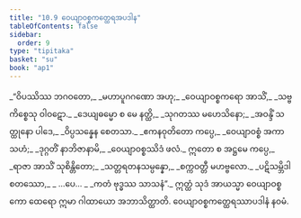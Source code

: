 ```yaml
---
title: "10.9 ဝေယျာဝစ္စကတ္ထေရအပဒါန"
tableOfContents: false
sidebar:
  order: 9
type: "tipitaka"
basket: "su"
book: "ap1"
---
```



<DynamicBreadcrumb />

<Division number="51" book="ap1" e="ch" v="20" p="152">

<Paragraph number="1831" type="verses" book="ap1">
_“ဝိပဿိဿ ဘဂဝတော,_  
_မဟာပူဂဂဏော အဟု;_  
_ဝေယျာဝစ္စကရော အာသိံ,_  
_သဗ္ဗကိစ္စေသု ဝါဝဋော._  

</Paragraph>

</Division>
<Division number="52" book="ap1" e="ch" v="20" p="152">

<Paragraph number="1832" type="verses" book="ap1">
_ဒေယျဓမ္မော စ မေ နတ္ထိ,_  
_သုဂတဿ မဟေသိနော;_  
_အဝန္ဒိံ သတ္ထုနော ပါဒေ,_  
_ဝိပ္ပသန္နေန စေတသာ._  

</Paragraph>

</Division>
<Division number="53" book="ap1" e="ch" v="20" p="152">

<Paragraph number="1833" type="verses" book="ap1">
_ဧကနဝုတိတော ကပ္ပေ,_  
_ဝေယျာဝစ္စံ အကာသဟံ;_  
_ဒုဂ္ဂတိံ နာဘိဇာနာမိ,_  
_ဝေယျာဝစ္စဿိဒံ ဖလံ._  

</Paragraph>

</Division>
<Division number="54" book="ap1" e="ch" v="20" p="152">

<Paragraph number="1834" type="verses" book="ap1">
ဣတော စ အဋ္ဌမေ ကပ္ပေ,_  
_ရာဇာ အာသိံ သုစိန္တိတော;_  
_သတ္တရတနသမ္ပန္နော,_  
_စက္ကဝတ္တီ မဟဗ္ဗလော._  

</Paragraph>

</Division>
<Division number="55" book="ap1" e="ch" v="20" p="152">

<Paragraph number="1835" type="verses" book="ap1">
_ပဋိသမ္ဘိဒါ စတဿော,_  
_ …ပေ… _  
_ကတံ ဗုဒ္ဓဿ သာသနံ”._  

</Paragraph>

<Paragraph number="1836" book="ap1">
ဣတ္ထံ သုဒံ အာယသ္မာ ဝေယျာဝစ္စကော ထေရော ဣမာ ဂါထာယော အဘာသိတ္ထာတိ.

</Paragraph>
</Division>

<Paragraph number="1837" type="center" book="ap1">
ဝေယျာဝစ္စကတ္ထေရဿာပဒါနံ နဝမံ.
</Paragraph>